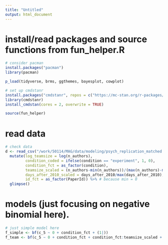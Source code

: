```yaml
---
title: "Untitled"
output: html_document
---
```


# install/read packages and source functions from fun_helper.R

```r

# consider pacman
install.packages("pacman") 
library(pacman)

p_load(tidyverse, brms, ggthemes, bayesplot, cowplot)

# set up cmdstanr 
install.packages("cmdstanr", repos = c("https://mc-stan.org/r-packages/", getOption("repos")))
library(cmdstanr)
install_cmdstan(cores = 2, overwrite = TRUE)

source(fun_helper)

```

# read data

```r

# check data
d <- read_csv("/work/50114/MAG/data/modeling/psych_replication_matched.csv") %>%
  mutate(log_teamsize = log(n_authors), 
         condition_coded = ifelse(condition == "experiment", 1, 0),
         condition_fct = as_factor(condition), 
         teamsize_scaled = (n_authors-min(n_authors))/(max(n_authors)-min(n_authors)),
         days_after_2010_scaled = days_after_2010/max(days_after_2010),
         id_fct = as_factor(PaperId)) %>% # because min = 0
  glimpse()

```

# models (just focusing on negative binomial here). 

```r

# just simple model here
f_simple <- bf(c_5 ~ 0 + condition_fct + (1|))
f_team <- bf(c_5 ~ 0 + condition_fct + condition_fct:teamsize_scaled + (1|condition_fct))

```

